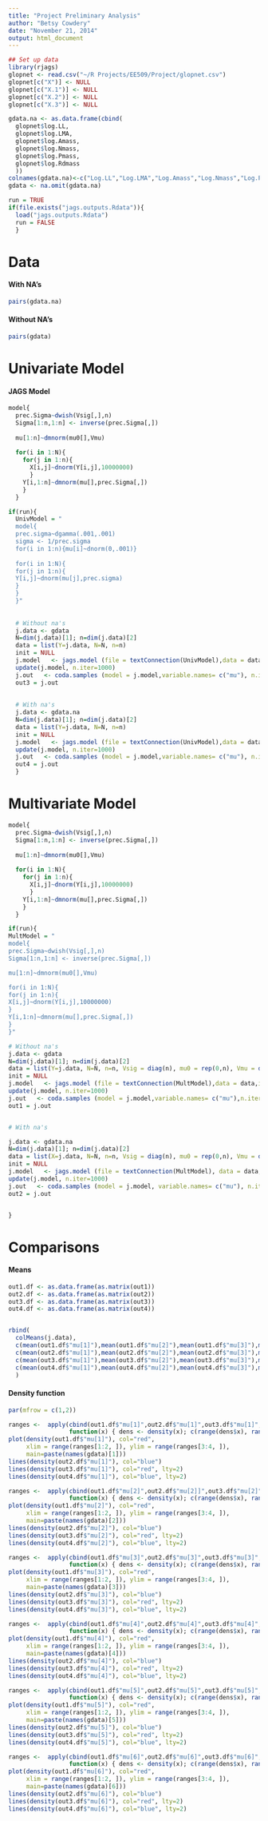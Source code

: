```yaml
---
title: "Project Preliminary Analysis"
author: "Betsy Cowdery"
date: "November 21, 2014"
output: html_document
---
```


```r
## Set up data
library(rjags)
glopnet <- read.csv("~/R Projects/EE509/Project/glopnet.csv")
glopnet[c("X")] <- NULL
glopnet[c("X.1")] <- NULL
glopnet[c("X.2")] <- NULL
glopnet[c("X.3")] <- NULL

gdata.na <- as.data.frame(cbind(
  glopnet$log.LL,
  glopnet$log.LMA,
  glopnet$log.Amass,
  glopnet$log.Nmass,
  glopnet$log.Pmass,
  glopnet$log.Rdmass
  ))
colnames(gdata.na)<-c("Log.LL","Log.LMA","Log.Amass","Log.Nmass","Log.Pmass","Log.Rmass")
gdata <- na.omit(gdata.na)

run = TRUE
if(file.exists("jags.outputs.Rdata")){
  load("jags.outputs.Rdata")
  run = FALSE
  }
```

# Data

#### With NA's 
```r
pairs(gdata.na)
```

#### Without NA's 
```r
pairs(gdata)
```


# Univariate Model

#### JAGS Model
```r
model{
  prec.Sigma~dwish(Vsig[,],n)
  Sigma[1:n,1:n] <- inverse(prec.Sigma[,])
  
  mu[1:n]~dmnorm(mu0[],Vmu)
  
  for(i in 1:N){
    for(j in 1:n){
      X[i,j]~dnorm(Y[i,j],10000000)
      }
    Y[i,1:n]~dmnorm(mu[],prec.Sigma[,])
    }
  }
```

```r
if(run){
  UnivModel = "
  model{
  prec.sigma~dgamma(.001,.001)
  sigma <- 1/prec.sigma
  for(i in 1:n){mu[i]~dnorm(0,.001)}
  
  for(i in 1:N){
  for(j in 1:n){
  Y[i,j]~dnorm(mu[j],prec.sigma)
  }
  }
  }"
  
  
  # Without na's
  j.data <- gdata
  N=dim(j.data)[1]; n=dim(j.data)[2]
  data = list(Y=j.data, N=N, n=n)
  init = NULL
  j.model   <- jags.model (file = textConnection(UnivModel),data = data,inits = init, n.chains = 3)
  update(j.model, n.iter=1000)
  j.out   <- coda.samples (model = j.model,variable.names= c("mu"), n.iter = 10000)
  out3 = j.out
  
  
  # With na's
  j.data <- gdata.na
  N=dim(j.data)[1]; n=dim(j.data)[2]
  data = list(Y=j.data, N=N, n=n)
  init = NULL
  j.model   <- jags.model (file = textConnection(UnivModel),data = data,inits = init, n.chains = 3)
  update(j.model, n.iter=1000)
  j.out   <- coda.samples (model = j.model,variable.names= c("mu"), n.iter = 10000)
  out4 = j.out
  }

```


# Multivariate Model
```r
model{
  prec.Sigma~dwish(Vsig[,],n)
  Sigma[1:n,1:n] <- inverse(prec.Sigma[,])
  
  mu[1:n]~dmnorm(mu0[],Vmu)
  
  for(i in 1:N){
    for(j in 1:n){
      X[i,j]~dnorm(Y[i,j],10000000)
      }
    Y[i,1:n]~dmnorm(mu[],prec.Sigma[,])
    }
  }
```

```r
if(run){
MultModel = "
model{
prec.Sigma~dwish(Vsig[,],n)
Sigma[1:n,1:n] <- inverse(prec.Sigma[,])

mu[1:n]~dmnorm(mu0[],Vmu)

for(i in 1:N){
for(j in 1:n){
X[i,j]~dnorm(Y[i,j],10000000)
}
Y[i,1:n]~dmnorm(mu[],prec.Sigma[,])
}
}"

# Without na's 
j.data <- gdata
N=dim(j.data)[1]; n=dim(j.data)[2]
data = list(Y=j.data, N=N, n=n, Vsig = diag(n), mu0 = rep(0,n), Vmu = diag(.001,n))
init = NULL
j.model   <- jags.model (file = textConnection(MultModel),data = data,inits = init,n.chains = 3)
update(j.model, n.iter=1000)
j.out   <- coda.samples (model = j.model,variable.names= c("mu"),n.iter = 10000)
out1 = j.out


# With na's 

j.data <- gdata.na
N=dim(j.data)[1]; n=dim(j.data)[2]
data = list(X=j.data, N=N, n=n, Vsig = diag(n), mu0 = rep(0,n), Vmu = diag(.001,n))
init = NULL
j.model   <- jags.model (file = textConnection(MultModel), data = data, inits = init, n.chains = 3)
update(j.model, n.iter=1000)
j.out   <- coda.samples (model = j.model, variable.names= c("mu"), n.iter = 10000)
out2 = j.out


}
```

# Comparisons

#### Means
```r

out1.df <- as.data.frame(as.matrix(out1))
out2.df <- as.data.frame(as.matrix(out2))
out3.df <- as.data.frame(as.matrix(out3))
out4.df <- as.data.frame(as.matrix(out4))


rbind(
  colMeans(j.data),
  c(mean(out1.df$"mu[1]"),mean(out1.df$"mu[2]"),mean(out1.df$"mu[3]"),mean(out1.df$"mu[4]"),mean(out1.df$"mu[5]"),mean(out1.df$"mu[6]")),
  c(mean(out2.df$"mu[1]"),mean(out2.df$"mu[2]"),mean(out2.df$"mu[3]"),mean(out2.df$"mu[4]"),mean(out2.df$"mu[5]"),mean(out2.df$"mu[6]")),
  c(mean(out3.df$"mu[1]"),mean(out3.df$"mu[2]"),mean(out3.df$"mu[3]"),mean(out3.df$"mu[4]"),mean(out3.df$"mu[5]"),mean(out3.df$"mu[6]")),
  c(mean(out4.df$"mu[1]"),mean(out4.df$"mu[2]"),mean(out4.df$"mu[3]"),mean(out4.df$"mu[4]"),mean(out4.df$"mu[5]"),mean(out4.df$"mu[6]"))
  )
```


#### Density function
```r
par(mfrow = c(1,2))

ranges <-  apply(cbind(out1.df$"mu[1]",out2.df$"mu[1]",out3.df$"mu[1]",out4.df$"mu[1]"), 2,
                 function(x) { dens <- density(x); c(range(dens$x), range(dens$y)) })
plot(density(out1.df$"mu[1]"), col="red", 
     xlim = range(ranges[1:2, ]), ylim = range(ranges[3:4, ]),
     main=paste(names(gdata)[1]))
lines(density(out2.df$"mu[1]"), col="blue")
lines(density(out3.df$"mu[1]"), col="red", lty=2)
lines(density(out4.df$"mu[1]"), col="blue", lty=2)

ranges <-  apply(cbind(out1.df$"mu[2]",out2.df$"mu[2]]",out3.df$"mu[2]",out4.df$"mu[2]"), 2,
                 function(x) { dens <- density(x); c(range(dens$x), range(dens$y)) })
plot(density(out1.df$"mu[2]"), col="red", 
     xlim = range(ranges[1:2, ]), ylim = range(ranges[3:4, ]),
     main=paste(names(gdata)[2]))
lines(density(out2.df$"mu[2]"), col="blue")
lines(density(out3.df$"mu[2]"), col="red", lty=2)
lines(density(out4.df$"mu[2]"), col="blue", lty=2)

ranges <-  apply(cbind(out1.df$"mu[3]",out2.df$"mu[3]",out3.df$"mu[3]",out4.df$"mu[3]"), 2,
                 function(x) { dens <- density(x); c(range(dens$x), range(dens$y)) })
plot(density(out1.df$"mu[3]"), col="red", 
     xlim = range(ranges[1:2, ]), ylim = range(ranges[3:4, ]),
     main=paste(names(gdata)[3]))
lines(density(out2.df$"mu[3]"), col="blue")
lines(density(out3.df$"mu[3]"), col="red", lty=2)
lines(density(out4.df$"mu[3]"), col="blue", lty=2)

ranges <-  apply(cbind(out1.df$"mu[4]",out2.df$"mu[4]",out3.df$"mu[4]",out4.df$"mu[4]"), 2,
                 function(x) { dens <- density(x); c(range(dens$x), range(dens$y)) })
plot(density(out1.df$"mu[4]"), col="red", 
     xlim = range(ranges[1:2, ]), ylim = range(ranges[3:4, ]),
     main=paste(names(gdata)[4]))
lines(density(out2.df$"mu[4]"), col="blue")
lines(density(out3.df$"mu[4]"), col="red", lty=2)
lines(density(out4.df$"mu[4]"), col="blue", lty=2)

ranges <-  apply(cbind(out1.df$"mu[5]",out2.df$"mu[5]",out3.df$"mu[5]",out4.df$"mu[5]"), 2,
                 function(x) { dens <- density(x); c(range(dens$x), range(dens$y)) })
plot(density(out1.df$"mu[5]"), col="red", 
     xlim = range(ranges[1:2, ]), ylim = range(ranges[3:4, ]),
     main=paste(names(gdata)[5]))
lines(density(out2.df$"mu[5]"), col="blue")
lines(density(out3.df$"mu[5]"), col="red", lty=2)
lines(density(out4.df$"mu[5]"), col="blue", lty=2)

ranges <-  apply(cbind(out1.df$"mu[6]",out2.df$"mu[6]",out3.df$"mu[6]",out4.df$"mu[6]"), 2,
                 function(x) { dens <- density(x); c(range(dens$x), range(dens$y)) })
plot(density(out1.df$"mu[6]"), col="red", 
     xlim = range(ranges[1:2, ]), ylim = range(ranges[3:4, ]),
     main=paste(names(gdata)[6]))
lines(density(out2.df$"mu[6]"), col="blue")
lines(density(out3.df$"mu[6]"), col="red", lty=2)
lines(density(out4.df$"mu[6]"), col="blue", lty=2)

```




```r

```


```r

```

```r

```
